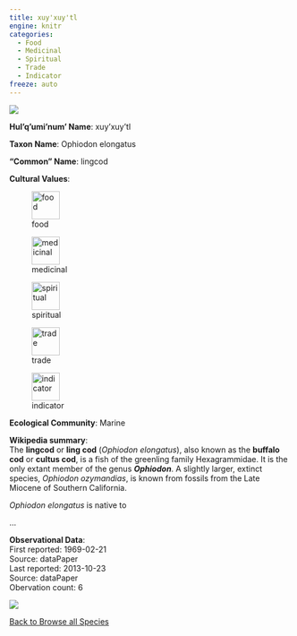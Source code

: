 ```yaml
---
title: xuy'xuy'tl
engine: knitr
categories:
  - Food
  - Medicinal
  - Spiritual
  - Trade
  - Indicator
freeze: auto
---
```

![](https://static.inaturalist.org/photos/121620546/medium.jpg){fig-alt="xuy'xuy'tl - lingcod"}

**Hul'q'umi'num' Name**: xuy'xuy'tl



**Taxon Name**: Ophiodon elongatus

**"Common" Name**: lingcod

**Cultural Values**:  

::: {layout-nrow=1 style="width:60%"}
![food](/files/food.svg){width=50px}

![medicinal](/files/medicinal.svg){width=50px}

![spiritual](/files/spiritual.svg){width=50px}

![trade](/files/trade.svg){width=50px}

![indicator](/files/indicator.svg){width=50px}
:::

**Ecological Community**: Marine

**Wikipedia summary**:  
The <b>lingcod</b> or <b>ling cod</b> (<i>Ophiodon  elongatus</i>), also known as the <b>buffalo cod</b> or <b>cultus cod</b>, is a fish of the greenling family Hexagrammidae. It is the only extant member of the genus <i><b>Ophiodon</b></i>. A slightly larger, extinct species, <i>Ophiodon ozymandias</i>, is known from fossils from the Late Miocene of Southern California.</p><p><i>Ophiodon  elongatus</i> is native to</p>...

**Observational Data**:   
First reported: 1969-02-21  
Source: dataPaper  
Last reported: 2013-10-23  
Source: dataPaper  
Obervation count: 6

![](community_dist.png)

[<i class="fa fa-arrow-left" aria-hidden="true"></i> Back to Browse all Species](/taxa.html)
